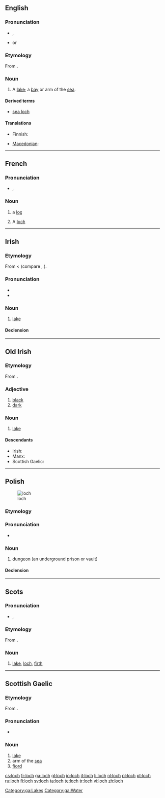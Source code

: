 {{also|Loch}}
==English==
{{wikipedia}}

===Pronunciation===
* {{IPA|/lɒx/|/lɒk/}}, {{SAMPA|/lQx/|/lQk/}}
* {{rhymes|ɒx}} or {{rhymes|ɒk}}

===Etymology===
From {{etyl|gd}} {{term|loch|lang=gd}}.

===Noun===
{{en-noun}}

# {{Scotland}} A [[lake]]; a [[bay]] or arm of the [[sea]].

====Derived terms====
* [[sea loch]]

====Translations====
{{trans-top|lake, bay or arm of the sea}}
* Finnish: {{t+|fi|järvi}}
{{trans-mid}}
* [[Macedonian]]: {{t-|mk|лох|m|tr=loh}}
{{trans-bottom}}

----

==French==

===Pronunciation===
* {{IPA|/lɔk/|lang=fr}}, {{SAMPA|/lOk/|lang=fr}}

===Noun===
{{fr-noun|m}}

# {{nautical|lang=fr}} a [[log]]
# A [[#English|loch]]

----

==Irish==

===Etymology===
From {{etyl|sga|ga}} {{term|loch|lang=sga}} < {{proto|Indo-European|''laku-''|lang=ga}} (compare {{etyl|la|-}} {{term|lacus|lang=la}}, {{etyl|ang|-}} {{term|lagu|lang=ang}}).

===Pronunciation===
* {{IPA|lang=ga|[l̪ˠɔx]}}
* {{audio|Ga-lough.ogg|loch (GA)}}

===Noun===
{{infl|ga|noun|g=m}}

# [[lake]]

====Declension====
{{ga-noun-m3|l|och|ocha|ochanna}}

[[Category:ga:Lakes]]
[[Category:ga:Water]]

----

==Old Irish==

===Etymology===
From {{proto|Indo-European|laku-|lang=sga}}.

===Adjective===
{{infl|sga|adjective}}

# [[black]]
# [[dark]]

===Noun===
{{infl|sga|noun}}

# [[lake]]

====Descendants====
* Irish: {{l|ga|loch}}
* Manx: {{l|gv|logh}}
* Scottish Gaelic: {{l|gd|loch}}

----

==Polish==
[[Image:Celda del Castillo de la Calahorra.jpg|thumb|loch]]

===Etymology===
{{rfe|lang=Polish}}

===Pronunciation===
* {{IPA|/lɔx/|lang=pl}}

===Noun===
{{infl|pl|noun|g=m}}

# [[dungeon]] (an underground prison or vault)

====Declension====
{{pl-decl-noun
|loch|lochy
|lochu|lochów
|lochowi|lochom
|loch|lochy
|lochem|lochami
|lochu|lochach
|lochu|lochy
}}

----

==Scots==

===Pronunciation===
* {{IPA|/lɔx/|lang=sco}}, {{SAMPA|/lOx/|lang=sco}}

===Etymology===
From {{etyl|gd|sco}} {{term|loch|lang=gd}}.

===Noun===
{{sco-noun}}

# [[lake]], [[#English|loch]], [[firth]]

----

==Scottish Gaelic==

===Etymology===
From {{etyl|sga|gd}} {{term|loch|lang=sga}}.

===Pronunciation===
* {{IPA|[ɫ̪ɔx]|lang=gd}}

===Noun===
{{gd-noun|g=f|gen=locha|pl=lochan}}

# [[lake]]
# arm of the [[sea]]
# [[fiord]]

[[cs:loch]]
[[fr:loch]]
[[ga:loch]]
[[gl:loch]]
[[io:loch]]
[[it:loch]]
[[li:loch]]
[[nl:loch]]
[[pl:loch]]
[[pt:loch]]
[[ru:loch]]
[[fi:loch]]
[[sv:loch]]
[[ta:loch]]
[[te:loch]]
[[tr:loch]]
[[vi:loch]]
[[zh:loch]]